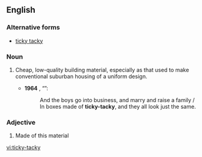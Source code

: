 ==English==

===Alternative forms===
* [[ticky tacky]]

===Noun===
{{en-noun|-}}

# {{context|US|lang=en}} Cheap, low-quality building material, especially as that used to make conventional suburban housing of a uniform design.
#* '''1964''' {{w|Malvina Reynolds}}, “{{w|Little Boxes}}”:
#*: And the boys go into business, and marry and raise a family / In boxes made of '''ticky-tacky''', and they all look just the same.

===Adjective===
{{en-adj|-}}

# {{context|US|lang=en}} Made of this material

[[vi:ticky-tacky]]